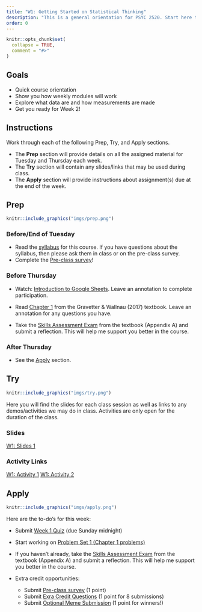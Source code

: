 ```yaml
---
title: "W1: Getting Started on Statistical Thinking"
description: "This is a general orientation for PSYC 2520. Start here to learn more about how this course will work and get some intutions going about data and measurement"
order: 0 
---
```


```r
knitr::opts_chunk$set(
  collapse = TRUE,
  comment = "#>"
)
```


## Goals

- Quick course orientation
- Show you how weekly modules will work
- Explore what data are and how measurements are made
- Get you ready for Week 2!

## Instructions 

Work through each of the following Prep, Try, and Apply sections. 

- The **Prep** section will provide details on all the assigned material for Tuesday and Thursday each week.
- The **Try** section will contain any slides/links that may be used during class. 
- The **Apply** section will provide instructions about assignment(s) due at the end of the week.

## Prep 

:::::{.card .border .border-2 .border-info}
:::: {.grid .g-0}
::: {.g-col-3}
:::: {.card-body}

```r
knitr::include_graphics("imgs/prep.png")
```

::::
:::

::: {.g-col-9}
:::: {.card-body}

### Before/End of Tuesday

- Read the [syllabus](../course_docs/syllabus.html) for this course. If you have questions about the syllabus, then please ask them in class or on the pre-class survey.
- Complete the <span style="color:#508AB0"><a href="https://bowdoin.instructure.com/courses/6949/assignments/73288?module_item_id=430220" target="_blank">Pre-class survey</a></span>!

### Before Thursday

- Watch: <span style="color:#508AB0"><a href="https://bowdoin.instructure.com/courses/6949/modules/items/434883" target="_blank">Introduction to Google Sheets</a></span>. Leave an annotation to complete participation. 

- Read  <span style="color:#508AB0"><a href="https://bowdoin.instructure.com/courses/6949/modules/items/434887" target="_blank">Chapter 1</a></span> from the Gravetter & Wallnau (2017) textbook. Leave an annotation for any questions you have.

- Take the <span style="color:#508AB0"><a href="https://bowdoin.instructure.com/courses/6949/modules/items/434886" target="_blank">Skills Assessment Exam</a></span> from the textbook (Appendix A) and submit a reflection. This will help me support you better in the course.

### After Thursday

- See the [Apply](#apply) section.

::::
:::
::::
:::::



## Try {.mt-5}

:::::{.card .border .border-2 .border-info}
:::: {.grid .g-0}
::: {.g-col-3}
:::: {.card-body}

```r
knitr::include_graphics("imgs/try.png")
```

::::
:::

::: {.g-col-9}
:::: {.card-body}

Here you will find the slides for each class session as well as links to any demos/activities we may do in class. Activities are only open for the duration of the class. 


### Slides

<a class="btn btn-outline-info" href="../../slides/W1_getting_started.pdf" role="button" target="_blank">W1: Slides 1</a>

<!-- <a class="btn btn-outline-info" href="../../slides/W1_statistical_thinking.pdf" role="button" target="_blank">W1: Slides 2</a> -->

### Activity Links

<a class="btn btn-outline-info" href="https://bowdoin.instructure.com/courses/6949/assignments/74528?module_item_id=436591" role="button" target="_blank">W1: Activity 1</a>
<a class="btn btn-outline-info" href="https://bowdoin.instructure.com/courses/6949/assignments/74023?module_item_id=434885" role="button" target="_blank">W1: Activity 2</a>



::::
:::


::::
:::::

## Apply {.mt-5}

:::::{.card .border .border-2 .border-info}
:::: {.grid .g-0}
::: {.g-col-3}
:::: {.card-body}

```r
knitr::include_graphics("imgs/apply.png")
```

::::
:::

::: {.g-col-9}
:::: {.card-body}

Here are the to-do's for this week:

- Submit <span style="color:#508AB0"><a href="https://bowdoin.instructure.com/courses/6949/quizzes/10205?module_item_id=430221" target="_blank">Week 1 Quiz</a></span> (due Sunday midnight)
- Start working on <span style="color:#508AB0"><a href="https://bowdoin.instructure.com/courses/6949/assignments/73289?module_item_id=430224" target="_blank">Problem Set 1 (Chapter 1 problems)</a></span> 
- If you haven't already, take the <span style="color:#508AB0"><a href="https://bowdoin.instructure.com/courses/6949/modules/items/434886" target="_blank">Skills Assessment Exam</a></span> from the textbook (Appendix A) and submit a reflection. This will help me support you better in the course.

- Extra credit opportunities:
  - Submit <span style="color:#508AB0"><a href="https://bowdoin.instructure.com/courses/6949/assignments/73288?module_item_id=430220" target="_blank">Pre-class survey</a></span> (1 point)
  - Submit <span style="color:#508AB0"><a href="https://bowdoin.instructure.com/courses/6949/modules/items/431358" target="_blank">Exra Credit Questions</a></span> (1 point for 8 submissions)
  - Submit <span style="color:#508AB0"><a href="https://bowdoin.instructure.com/courses/6949/modules/items/434591" target="_blank">Optional Meme Submission</a></span> (1 point for winners!)



::::
:::


::::
:::::